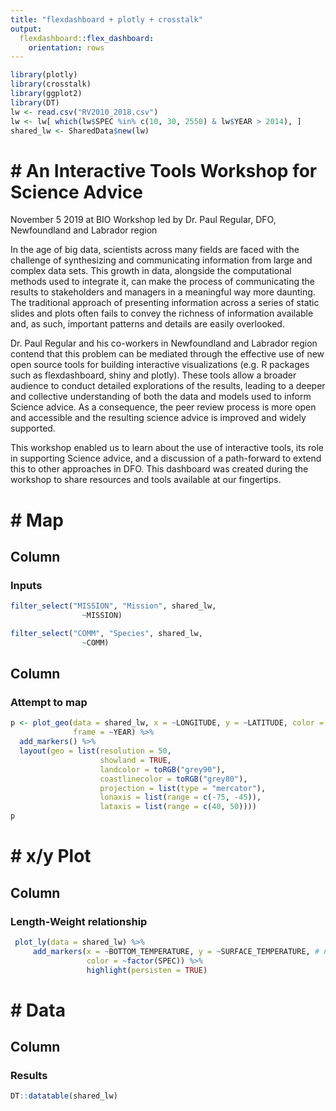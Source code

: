 ```yaml
---
title: "flexdashboard + plotly + crosstalk"
output: 
  flexdashboard::flex_dashboard:
    orientation: rows
---
```


```r
library(plotly)
library(crosstalk)
library(ggplot2)
library(DT)
lw <- read.csv("RV2010_2018.csv")
lw <- lw[ which(lw$SPEC %in% c(10, 30, 2550) & lw$YEAR > 2014), ]
shared_lw <- SharedData$new(lw)
```

# An Interactive Tools Workshop for Science Advice  
=======================================

November 5 2019 at BIO
Workshop led by Dr. Paul Regular, DFO, Newfoundland and Labrador region

In the age of big data, scientists across many fields are faced with the challenge of synthesizing and communicating information from large and complex data sets. This growth in data, alongside the computational methods used to integrate it, can make the process of communicating the results to stakeholders and managers in a meaningful way more daunting. The traditional approach of presenting information across a series of static slides and plots often fails to convey the richness of information available and, as such, important patterns and details are easily overlooked. 

Dr. Paul Regular and his co-workers in Newfoundland and Labrador region contend that this problem can be mediated through the effective use of new open source tools for building interactive visualizations (e.g. R packages such as flexdashboard, shiny and plotly). These tools allow a broader audience to conduct detailed explorations of the results, leading to a deeper and collective understanding of both the data and models used to inform Science advice. As a consequence, the peer review process is more open and accessible and the resulting science advice is improved and widely supported.

This workshop enabled us to learn about the use of interactive tools, its role in supporting Science advice, and a discussion of a path-forward to extend this to other approaches in DFO. This dashboard was created during the workshop to share resources and tools available at our fingertips. 


# Map  
=======================================

Column {.sidebar}
-------------------------------------

### Inputs

```r
filter_select("MISSION", "Mission", shared_lw, 
                ~MISSION)

filter_select("COMM", "Species", shared_lw, 
                ~COMM)
```

Column
-------------------------------------

### Attempt to map

```r

p <- plot_geo(data = shared_lw, x = ~LONGITUDE, y = ~LATITUDE, color = ~COMM, 
              frame = ~YEAR) %>%  
  add_markers() %>%                                       
  layout(geo = list(resolution = 50,                      
                    showland = TRUE,                      
                    landcolor = toRGB("grey90"),          
                    coastlinecolor = toRGB("grey80"),
                    projection = list(type = "mercator"),    
                    lonaxis = list(range = c(-75, -45)),    
                    lataxis = list(range = c(40, 50))))
p
```

#  x/y Plot 
=======================================

Column
-------------------------------------

### Length-Weight relationship

```r
 plot_ly(data = shared_lw) %>% 
     add_markers(x = ~BOTTOM_TEMPERATURE, y = ~SURFACE_TEMPERATURE, # name = "Observed",
                 color = ~factor(SPEC)) %>% 
                 highlight(persisten = TRUE)

```




#  Data
=======================================

Column
-------------------------------------

### Results

```r
DT::datatable(shared_lw) 
```